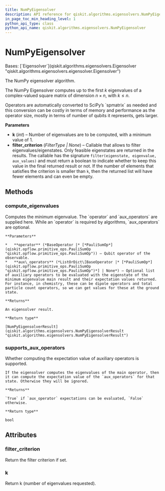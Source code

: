 ```yaml
---
title: NumPyEigensolver
description: API reference for qiskit.algorithms.eigensolvers.NumPyEigensolver
in_page_toc_min_heading_level: 1
python_api_type: class
python_api_name: qiskit.algorithms.eigensolvers.NumPyEigensolver
---
```


# NumPyEigensolver

<Class id="qiskit.algorithms.eigensolvers.NumPyEigensolver" isDedicatedPage={true} github="https://github.com/qiskit/qiskit/tree/stable/0.24/qiskit/algorithms/eigensolvers/numpy_eigensolver.py" signature="NumPyEigensolver(k=1, filter_criterion=None)" modifiers="class">
  Bases: [`Eigensolver`](qiskit.algorithms.eigensolvers.Eigensolver "qiskit.algorithms.eigensolvers.eigensolver.Eigensolver")

  The NumPy eigensolver algorithm.

  The NumPy Eigensolver computes up to the first $k$ eigenvalues of a complex-valued square matrix of dimension $n \times n$, with $k \leq n$.

  <Admonition title="Note" type="note">
    Operators are automatically converted to SciPy’s `spmatrix` as needed and this conversion can be costly in terms of memory and performance as the operator size, mostly in terms of number of qubits it represents, gets larger.
  </Admonition>

  **Parameters**

  *   **k** (*int*) – Number of eigenvalues are to be computed, with a minimum value of 1.
  *   **filter\_criterion** (*FilterType | None*) – Callable that allows to filter eigenvalues/eigenstates. Only feasible eigenstates are returned in the results. The callable has the signature `filter(eigenstate, eigenvalue, aux_values)` and must return a boolean to indicate whether to keep this value in the final returned result or not. If the number of elements that satisfies the criterion is smaller than `k`, then the returned list will have fewer elements and can even be empty.

  ## Methods

  <span id="qiskit-algorithms-eigensolvers-numpyeigensolver-compute-eigenvalues" />

  ### compute\_eigenvalues

  <Function id="qiskit.algorithms.eigensolvers.NumPyEigensolver.compute_eigenvalues" signature="NumPyEigensolver.compute_eigenvalues(operator, aux_operators=None)">
    Computes the minimum eigenvalue. The `operator` and `aux_operators` are supplied here. While an `operator` is required by algorithms, `aux_operators` are optional.

    **Parameters**

    *   **operator** (*BaseOperator |* [*PauliSumOp*](qiskit.opflow.primitive_ops.PauliSumOp "qiskit.opflow.primitive_ops.PauliSumOp")) – Qubit operator of the observable.
    *   **aux\_operators** (*ListOrDict\[BaseOperator |* [*PauliSumOp*](qiskit.opflow.primitive_ops.PauliSumOp "qiskit.opflow.primitive_ops.PauliSumOp")*] | None*) – Optional list of auxiliary operators to be evaluated with the eigenstate of the minimum eigenvalue main result and their expectation values returned. For instance, in chemistry, these can be dipole operators and total particle count operators, so we can get values for these at the ground state.

    **Returns**

    An eigensolver result.

    **Return type**

    [NumPyEigensolverResult](qiskit.algorithms.eigensolvers.NumPyEigensolverResult "qiskit.algorithms.eigensolvers.NumPyEigensolverResult")
  </Function>

  <span id="qiskit-algorithms-eigensolvers-numpyeigensolver-supports-aux-operators" />

  ### supports\_aux\_operators

  <Function id="qiskit.algorithms.eigensolvers.NumPyEigensolver.supports_aux_operators" signature="NumPyEigensolver.supports_aux_operators()" modifiers="classmethod">
    Whether computing the expectation value of auxiliary operators is supported.

    If the eigensolver computes the eigenvalues of the main operator, then it can compute the expectation value of the `aux_operators` for that state. Otherwise they will be ignored.

    **Returns**

    `True` if `aux_operator` expectations can be evaluated, `False` otherwise.

    **Return type**

    bool
  </Function>

  ## Attributes

  ### filter\_criterion

  <Attribute id="qiskit.algorithms.eigensolvers.NumPyEigensolver.filter_criterion">
    Return the filter criterion if set.
  </Attribute>

  ### k

  <Attribute id="qiskit.algorithms.eigensolvers.NumPyEigensolver.k">
    Return k (number of eigenvalues requested).
  </Attribute>
</Class>

